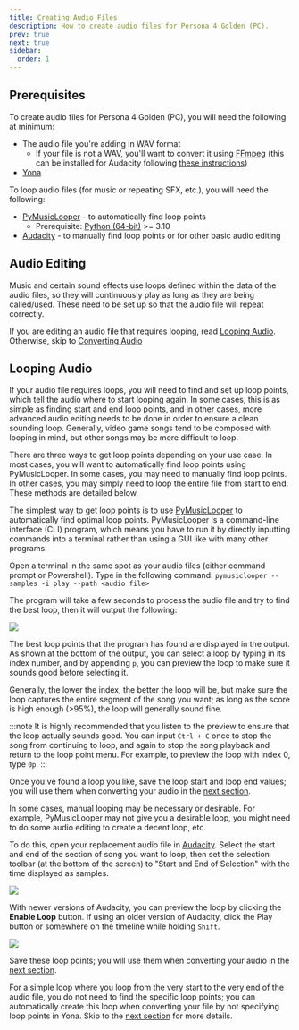 ```yaml
---
title: Creating Audio Files
description: How to create audio files for Persona 4 Golden (PC).
prev: true
next: true
sidebar:
  order: 1
---
```



## Prerequisites

To create audio files for Persona 4 Golden (PC), you will need the following at minimum:

- The audio file you're adding in WAV format
  - If your file is not a WAV, you'll want to convert it using [FFmpeg](https://ffmpeg.org/) (this can be installed for Audacity following [these instructions](https://support.audacityteam.org/basics/installing-ffmpeg))
- [Yona](https://github.com/RyoTune/Yona)

To loop audio files (for music or repeating SFX, etc.), you will need the following:

- [PyMusicLooper](https://github.com/arkrow/PyMusicLooper) - to automatically find loop points
  - Prerequisite: [Python (64-bit)](https://www.python.org/downloads/) >= 3.10
- [Audacity](https://www.audacityteam.org/download/) - to manually find loop points or for other basic audio editing

## Audio Editing

Music and certain sound effects use loops defined within the data of the audio files, so they will continuously play as long as they are being called/used. These need to be set up so that the audio file will repeat correctly.

If you are editing an audio file that requires looping, read [Looping Audio](#looping-audio). Otherwise, skip to [Converting Audio](#converting-audio)

## Looping Audio

If your audio file requires loops, you will need to find and set up loop points, which tell the audio where to start looping again. In some cases, this is as simple as finding start and end loop points, and in other cases, more advanced audio editing needs to be done in order to ensure a clean sounding loop. Generally, video game songs tend to be composed with looping in mind, but other songs may be more difficult to loop.

There are three ways to get loop points depending on your use case. In most cases, you will want to automatically find loop points using PyMusicLooper. In some cases, you may need to manually find loop points. In other cases, you may simply need to loop the entire file from start to end. These methods are detailed below.

<Tabs>
  <TabItem label="Automatic (PyMusicLooper)">

The simplest way to get loop points is to use [PyMusicLooper](https://github.com/arkrow/PyMusicLooper) to automatically find optimal loop points. PyMusicLooper is a command-line interface (CLI) program, which means you have to run it by directly inputting commands into a terminal rather than using a GUI like with many other programs.

Open a terminal in the same spot as your audio files (either command prompt or Powershell). Type in the following command: `pymusiclooper --samples -i play --path <audio file>`

The program will take a few seconds to process the audio file and try to find the best loop, then it will output the following:

![](../../../../assets/general/audio/pymusiclooper-export-points.png)

The best loop points that the program has found are displayed in the output. As shown at the bottom of the output, you can select a loop by typing in its index number, and by appending `p`, you can preview the loop to make sure it sounds good before selecting it.

Generally, the lower the index, the better the loop will be, but make sure the loop captures the entire segment of the song you want; as long as the score is high enough (&gt;95%), the loop will generally sound fine.

:::note
It is highly recommended that you listen to the preview to ensure that the loop actually sounds good. You can input `Ctrl + C` once to stop the song from continuing to loop, and again to stop the song playback and return to the loop point menu. For example, to preview the loop with index 0, type `0p`.
:::

Once you've found a loop you like, save the loop start and loop end values; you will use them when converting your audio in the [next section](/p4g/audio/audio-conversion).

  </TabItem>
  <TabItem label="Manual (Audacity)">
In some cases, manual looping may be necessary or desirable. For example, PyMusicLooper may not give you a desirable loop, you might need to do some audio editing to create a decent loop, etc.

To do this, open your replacement audio file in [Audacity](https://www.audacityteam.org/download/). Select the start and end of the section of song you want to loop, then set the selection toolbar (at the bottom of the screen) to "Start and End of Selection" with the time displayed as samples.

![](../../../../assets/general/audio/audacity.png)

With newer versions of Audacity, you can preview the loop by clicking the **Enable Loop** button. If using an older version of Audacity, click the Play button or somewhere on the timeline while holding `Shift`.

![](../../../../assets/general/audio/audacity-loop-playback.png)

Save these loop points; you will use them when converting your audio in the [next section](/p4g/audio/audio-conversion).

  </TabItem>
  <TabItem label="Looping From Start To End">

For a simple loop where you loop from the very start to the very end of the audio file, you do not need to find the specific loop points; you can automatically create this loop when converting your file by not specifying loop points in Yona. Skip to the [next section](/p4g/audio/audio-conversion) for more details.

  </TabItem>
</Tabs>